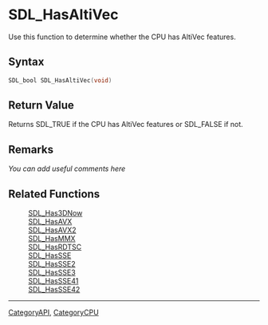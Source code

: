
= SDL_HasAltiVec =
Use this function to determine whether the CPU has Alti<code></code>Vec features.


== Syntax ==
<syntaxhighlight lang='c++'>
SDL_bool SDL_HasAltiVec(void)
</syntaxhighlight>

== Return Value ==
Returns SDL_TRUE if the CPU has Alti<code></code>Vec features or SDL_FALSE if not.

== Remarks ==
''You can add useful comments here''

== Related Functions ==
:[[SDL_Has3DNow]]
:[[SDL_HasAVX]]
:[[SDL_HasAVX2]]
:[[SDL_HasMMX]]
:[[SDL_HasRDTSC]]
:[[SDL_HasSSE]]
:[[SDL_HasSSE2]]
:[[SDL_HasSSE3]]
:[[SDL_HasSSE41]]
:[[SDL_HasSSE42]]

----
[[CategoryAPI]], [[CategoryCPU]]

